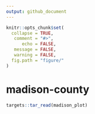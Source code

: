 ```yaml
---
output: github_document
---
```


<!-- README.md is generated from README.Rmd. Please edit that file -->

```r
knitr::opts_chunk$set(
  collapse = TRUE,
   comment = "#>",
      echo = FALSE,
   message = FALSE,
   warning = FALSE,
  fig.path = "figure/"
)
```

# madison-county

<!-- badges: start -->
<!-- badges: end -->

```r
targets::tar_read(madison_plot)
```
